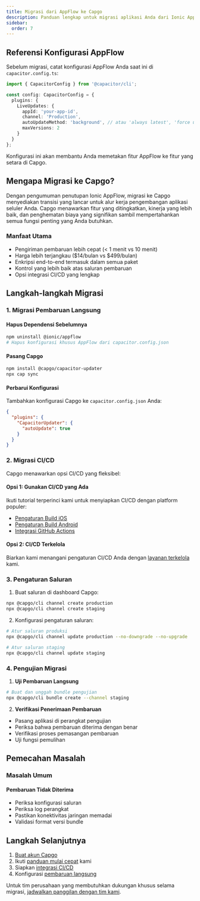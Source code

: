 ```yaml
---
title: Migrasi dari AppFlow ke Capgo
description: Panduan lengkap untuk migrasi aplikasi Anda dari Ionic AppFlow ke Capgo
sidebar:
  order: 7
---
```


## Referensi Konfigurasi AppFlow

Sebelum migrasi, catat konfigurasi AppFlow Anda saat ini di `capacitor.config.ts`:

```typescript
import { CapacitorConfig } from '@capacitor/cli';

const config: CapacitorConfig = {
  plugins: {
    LiveUpdates: {
      appId: 'your-app-id',
      channel: 'Production',
      autoUpdateMethod: 'background', // atau 'always latest', 'force update'
      maxVersions: 2
    }
  }
};
```

Konfigurasi ini akan membantu Anda memetakan fitur AppFlow ke fitur yang setara di Capgo.

## Mengapa Migrasi ke Capgo?

Dengan pengumuman penutupan Ionic AppFlow, migrasi ke Capgo menyediakan transisi yang lancar untuk alur kerja pengembangan aplikasi seluler Anda. Capgo menawarkan fitur yang ditingkatkan, kinerja yang lebih baik, dan penghematan biaya yang signifikan sambil mempertahankan semua fungsi penting yang Anda butuhkan.

### Manfaat Utama
- Pengiriman pembaruan lebih cepat (< 1 menit vs 10 menit)
- Harga lebih terjangkau ($14/bulan vs $499/bulan)
- Enkripsi end-to-end termasuk dalam semua paket
- Kontrol yang lebih baik atas saluran pembaruan
- Opsi integrasi CI/CD yang lengkap

## Langkah-langkah Migrasi

### 1. Migrasi Pembaruan Langsung

#### Hapus Dependensi Sebelumnya
```bash
npm uninstall @ionic/appflow
# Hapus konfigurasi khusus AppFlow dari capacitor.config.json
```

#### Pasang Capgo
```bash
npm install @capgo/capacitor-updater
npx cap sync
```

#### Perbarui Konfigurasi
Tambahkan konfigurasi Capgo ke `capacitor.config.json` Anda:
```json
{
  "plugins": {
    "CapacitorUpdater": {
      "autoUpdate": true
    }
  }
}
```

### 2. Migrasi CI/CD

Capgo menawarkan opsi CI/CD yang fleksibel:

#### Opsi 1: Gunakan CI/CD yang Ada
Ikuti tutorial terperinci kami untuk menyiapkan CI/CD dengan platform populer:
- [Pengaturan Build iOS](https://capgo.app/blog/automatic-capacitor-ios-build-github-action/)
- [Pengaturan Build Android](https://capgo.app/blog/automatic-capacitor-android-build-github-action/)
- [Integrasi GitHub Actions](https://capgo.app/blog/github-action-capacitor/)

#### Opsi 2: CI/CD Terkelola
Biarkan kami menangani pengaturan CI/CD Anda dengan [layanan terkelola](https://cal.com/martindonadieu/mobile-ci-cd-done-for-you) kami.

### 3. Pengaturan Saluran

1. Buat saluran di dashboard Capgo:
```bash
npx @capgo/cli channel create production
npx @capgo/cli channel create staging
```

2. Konfigurasi pengaturan saluran:
```bash
# Atur saluran produksi
npx @capgo/cli channel update production --no-downgrade --no-upgrade

# Atur saluran staging
npx @capgo/cli channel update staging
```

### 4. Pengujian Migrasi

1. **Uji Pembaruan Langsung**
```bash
# Buat dan unggah bundle pengujian
npx @capgo/cli bundle create --channel staging
```

2. **Verifikasi Penerimaan Pembaruan**
- Pasang aplikasi di perangkat pengujian
- Periksa bahwa pembaruan diterima dengan benar
- Verifikasi proses pemasangan pembaruan
- Uji fungsi pemulihan

## Pemecahan Masalah

### Masalah Umum

#### Pembaruan Tidak Diterima
- Periksa konfigurasi saluran
- Periksa log perangkat
- Pastikan konektivitas jaringan memadai
- Validasi format versi bundle

## Langkah Selanjutnya

1. [Buat akun Capgo](/register/)
2. Ikuti [panduan mulai cepat](/docs/getting-started/quickstart/) kami
3. Siapkan [integrasi CI/CD](/docs/getting-started/cicd-integration/)
4. Konfigurasi [pembaruan langsung](/docs/live-updates/)

Untuk tim perusahaan yang membutuhkan dukungan khusus selama migrasi, [jadwalkan panggilan dengan tim kami](https://cal.com/martindonadieu/capgo-enterprise-inquiry).
